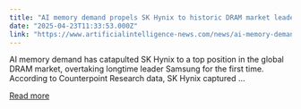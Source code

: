 ```yaml
---
title: "AI memory demand propels SK Hynix to historic DRAM market leadership"
date: "2025-04-23T11:33:53.000Z"
link: "https://www.artificialintelligence-news.com/news/ai-memory-demand-propels-sk-hynix-to-historic-dram-market-leadership/"
---
```


AI memory demand has catapulted SK Hynix to a top position in the global DRAM market, overtaking longtime leader Samsung for the first time. According to Counterpoint Research data, SK Hynix captured ...

[Read more](https://www.artificialintelligence-news.com/news/ai-memory-demand-propels-sk-hynix-to-historic-dram-market-leadership/)
